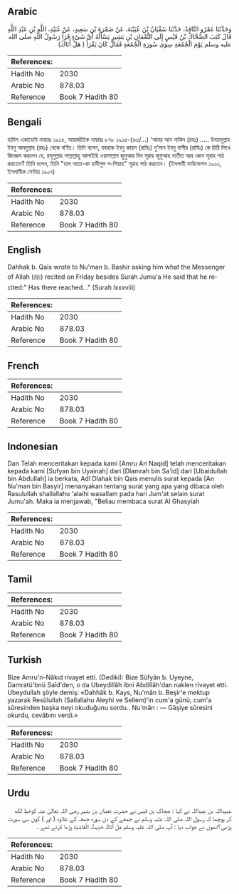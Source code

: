 ## Arabic


<div dir="rtl" lang="ar" style={{fontSize:'larger',backgroundColor:'#f8f9fa',padding:20}}>
وَحَدَّثَنَا عَمْرٌو النَّاقِدُ، حَدَّثَنَا سُفْيَانُ بْنُ عُيَيْنَةَ، عَنْ ضَمْرَةَ بْنِ سَعِيدٍ، عَنْ عُبَيْدِ، اللَّهِ بْنِ عَبْدِ اللَّهِ قَالَ كَتَبَ الضَّحَّاكُ بْنُ قَيْسٍ إِلَى النُّعْمَانِ بْنِ بَشِيرٍ يَسْأَلُهُ أَىَّ شَىْءٍ قَرَأَ رَسُولُ اللَّهِ صلى الله عليه وسلم يَوْمَ الْجُمُعَةِ سِوَى سُورَةِ الْجُمُعَةِ فَقَالَ كَانَ يَقْرَأُ ‏(‏ هَلْ أَتَاكَ‏)‏
</div>
<div style={{backgroundColor:'#f8f9fa',padding:20, marginBottom: 10}}><table> <thead> <tr> <th>References:</th> <th></th> </tr> </thead> <tbody><tr><td>Hadith No</td><td>2030</td></tr><tr><td>Arabic No</td><td>878.03</td></tr><tr><td>Reference</td><td>Book 7 Hadith 80</td></tr></tbody></table></div>

## Bengali


<div dir="ltr" lang="bn" style={{fontSize:'larger',backgroundColor:'#f8f9fa',padding:20}}>
হাদিস একাডেমি নাম্বারঃ ১৯১৫, আন্তর্জাতিক নাম্বারঃ ৮৭৮ ১৯১৫-(৬৩/...) 'আমর আন নাকিদ (রহঃ) ..... উবায়দুল্লাহ ইবনু আবদুল্লাহ (রহঃ) থেকে বর্ণিত। তিনি বলেন, যহহাক ইবনু কায়স (রাযিঃ) নু'মান ইবনু বাশীর (রাযিঃ) কে চিঠি লিখে জিজ্ঞেস করলেন যে, রসূলুল্লাহ সাল্লাল্লাহু আলাইহি ওয়াসাল্লাম জুমুআর দিন সূরাহ জুমুআহ ব্যতীত আর কোন সূরাহ পাঠ করতেন? তিনি বলেন, তিনি "হাল আতা-কা হাদীসুল গ-শিয়াহ" সূরাহ পাঠ করতেন। (ইসলামী ফাউন্ডেশন ১৯০০, ইসলামীক সেন্টার ১৯০৭)
</div>
<div style={{backgroundColor:'#f8f9fa',padding:20, marginBottom: 10}}><table> <thead> <tr> <th>References:</th> <th></th> </tr> </thead> <tbody><tr><td>Hadith No</td><td>2030</td></tr><tr><td>Arabic No</td><td>878.03</td></tr><tr><td>Reference</td><td>Book 7 Hadith 80</td></tr></tbody></table></div>

## English


<div dir="ltr" lang="en" style={{fontSize:'larger',backgroundColor:'#f8f9fa',padding:20}}>
Dahhak b. Qais wrote to Nu'man b. Bashir asking him what the Messenger of Allah (ﷺ) recited on Friday besides Surah Jumu'a He said that he recited:" Has there reached..." (Surah lxxxviii)
</div>
<div style={{backgroundColor:'#f8f9fa',padding:20, marginBottom: 10}}><table> <thead> <tr> <th>References:</th> <th></th> </tr> </thead> <tbody><tr><td>Hadith No</td><td>2030</td></tr><tr><td>Arabic No</td><td>878.03</td></tr><tr><td>Reference</td><td>Book 7 Hadith 80</td></tr></tbody></table></div>

## French


<div dir="ltr" lang="fr" style={{fontSize:'larger',backgroundColor:'#f8f9fa',padding:20}}>

</div>
<div style={{backgroundColor:'#f8f9fa',padding:20, marginBottom: 10}}><table> <thead> <tr> <th>References:</th> <th></th> </tr> </thead> <tbody><tr><td>Hadith No</td><td>2030</td></tr><tr><td>Arabic No</td><td>878.03</td></tr><tr><td>Reference</td><td>Book 7 Hadith 80</td></tr></tbody></table></div>

## Indonesian


<div dir="ltr" lang="id" style={{fontSize:'larger',backgroundColor:'#f8f9fa',padding:20}}>
Dan Telah menceritakan kepada kami [Amru An Naqid] telah menceritakan kepada kami [Sufyan bin Uyainah] dari [Dlamrah bin Sa'id] dari [Ubaidullah bin Abdullah] ia berkata, Adl Dlahak bin Qais menulis surat kepada [An Nu'man bin Basyir] menanyakan tentang surat yang apa yang dibaca oleh Rasulullah shallallahu 'alaihi wasallam pada hari Jum'at selain surat Jumu'ah. Maka ia menjawab, "Beliau membaca surat Al Ghasyiah
</div>
<div style={{backgroundColor:'#f8f9fa',padding:20, marginBottom: 10}}><table> <thead> <tr> <th>References:</th> <th></th> </tr> </thead> <tbody><tr><td>Hadith No</td><td>2030</td></tr><tr><td>Arabic No</td><td>878.03</td></tr><tr><td>Reference</td><td>Book 7 Hadith 80</td></tr></tbody></table></div>

## Tamil


<div dir="ltr" lang="ta" style={{fontSize:'larger',backgroundColor:'#f8f9fa',padding:20}}>

</div>
<div style={{backgroundColor:'#f8f9fa',padding:20, marginBottom: 10}}><table> <thead> <tr> <th>References:</th> <th></th> </tr> </thead> <tbody><tr><td>Hadith No</td><td>2030</td></tr><tr><td>Arabic No</td><td>878.03</td></tr><tr><td>Reference</td><td>Book 7 Hadith 80</td></tr></tbody></table></div>

## Turkish


<div dir="ltr" lang="tr" style={{fontSize:'larger',backgroundColor:'#f8f9fa',padding:20}}>
Bize Amru'n-Nâkıd rivayet etti. (Dediki): Bize Süfyân b. Uyeyne, Damratü'bnü Saîd'den, o da Ubeydillâh ibni Abdillâh'dan naklen rivayet etti. Ubeydullah şöyle demiş: «Dahhâk b. Kays, Nu'mân b. Beşir'e mektup yazarak Resûlullah (Sallallahu Aleyhi ve Sellem)'in cum'a günü, cum'a sûresinden başka neyi okuduğunu sordu.. Nu'mân : — Gâşiye sûresini okurdu, cevâbını verdi.»
</div>
<div style={{backgroundColor:'#f8f9fa',padding:20, marginBottom: 10}}><table> <thead> <tr> <th>References:</th> <th></th> </tr> </thead> <tbody><tr><td>Hadith No</td><td>2030</td></tr><tr><td>Arabic No</td><td>878.03</td></tr><tr><td>Reference</td><td>Book 7 Hadith 80</td></tr></tbody></table></div>

## Urdu


<div dir="rtl" lang="ur" style={{fontSize:'larger',backgroundColor:'#f8f9fa',padding:20}}>
عبیداللہ بن عبداللہ نے کہا : ضحاک بن قیس نے حضرت نعمان بن بشیر رضی اللہ تعالیٰ عنہ کوخط لکھ کر پوچھا کہ رسول اللہ صلی اللہ علیہ وسلم نے جمعے کے دن سورہ جمعہ کے علاوہ ( اور ) کون سی سورت پڑھی؟انھوں نے جواب دیا : آپ صلی اللہ علیہ وسلم هَلْ أَتَاكَ حَدِيثُ الْغَاشِيَةِ پڑھا کرتے تھے ۔
</div>
<div style={{backgroundColor:'#f8f9fa',padding:20, marginBottom: 10}}><table> <thead> <tr> <th>References:</th> <th></th> </tr> </thead> <tbody><tr><td>Hadith No</td><td>2030</td></tr><tr><td>Arabic No</td><td>878.03</td></tr><tr><td>Reference</td><td>Book 7 Hadith 80</td></tr></tbody></table></div>